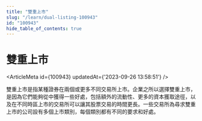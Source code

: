 ```yaml
---
title: "雙重上市"
slug: "/learn/dual-listing-100943"
id: "100943"
hide_table_of_contents: true
---
```



# 雙重上市

<ArticleMeta id={100943} updatedAt={'2023-09-26 13:58:51'} />
<div className='border-solid border-b border-t-0 my-4 border-[var(--ifm-color-gray-300)]' />

雙重上市是指某種證券在兩個或更多不同交易所上市。企業之所以選擇雙重上市，是因為它們能夠從中獲得一些好處，包括額外的流動性、更多的資本獲取途徑，以及在不同時區上市的交易所可以讓其股票交易的時間更長。一些交易所為尋求雙重上市的公司設有多個上市類別，每個類別都有不同的要求和好處。
